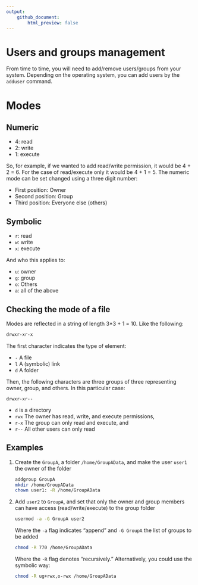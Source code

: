 ```yaml
---
output:
    github_document:
        html_preview: false
---
```


# Users and groups management

From time to time, you will need to add/remove users/groups from your system.
Depending on the operating system, you can add users by the `adduser` command.

# Modes

## Numeric

- 4: read
- 2: write
- 1: execute

So, for example, if we wanted to add read/write permission, it would be 4 + 2 = 6.
For the case of read/execute only it would be 4 + 1 = 5. The numeric mode can be
set changed using a three digit number:

- First position: Owner
- Second position: Group
- Third position: Everyone else (others)

## Symbolic

- `r`: read
- `w`: write
- `x`: execute

And who this applies to:

- `u`: owner
- `g`: group
- `o`: Others
- `a`: all of the above

## Checking the mode of a file

Modes are reflected in a string of length 3*3 + 1 = 10. Like the following:

```bash
drwxr-xr-x
```

The first character indicates the type of element:

- `-` A file
- `l` A (symbolic) link
- `d` A folder

Then, the following characters are three groups of three representing owner,
group, and others. In this particular case:

`drwxr-xr--`

- `d` is a directory
- `rwx` The owner has read, write, and execute permissions,
- `r-x` The group can only read and execute, and
- `r--` All other users can only read

## Examples

1. Create the `GroupA`, a folder `/home/GroupAData`, and make the user `user1`
   the owner of the folder

   ```bash
   addgroup GroupA
   mkdir /home/GroupAData
   chown user1: -R /home/GroupAData
   ```

2. Add `user2` to `GroupA`, and set that only the owner and group members can
   have access (read/write/execute) to the group folder

   ```bash
   usermod -a -G GroupA user2
   ```

   Where the `-a` flag indicates "append" and `-G GroupA` the list of groups
   to be added

   ```bash
   chmod -R 770 /home/GroupAData
   ```

   Where the `-R` flag denotes "recursively." Alternatively, you could use
   the symbolic way:

   ```bash
   chmod -R ug+rwx,o-rwx /home/GroupAData
   ```